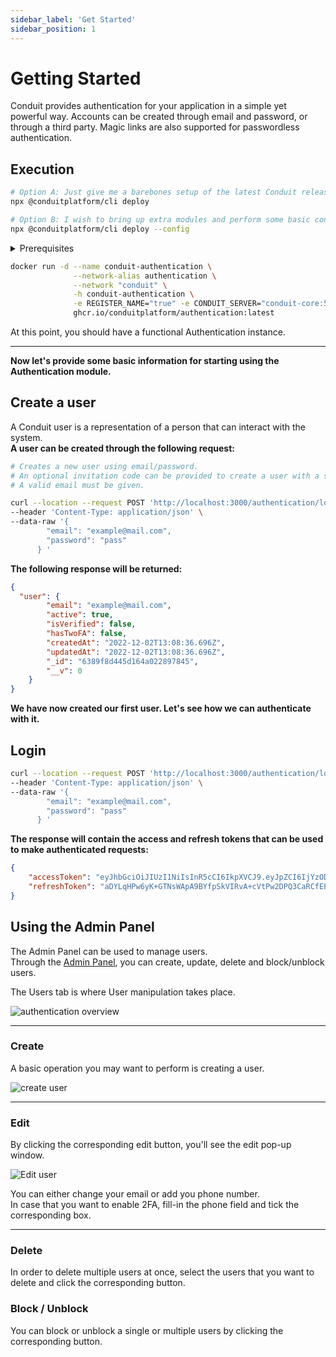 ```yaml
---
sidebar_label: 'Get Started'
sidebar_position: 1
---
```



# Getting Started

Conduit provides authentication for your application in a simple yet powerful way.
Accounts can be created through email and password, or through a third party.
Magic links are also supported for passwordless authentication.

## Execution

<Tabs>
<TabItem value="cli" label="CLI">

``` bash
# Option A: Just give me a barebones setup of the latest Conduit release (includes Authentication)
npx @conduitplatform/cli deploy

# Option B: I wish to bring up extra modules and perform some basic configuration
npx @conduitplatform/cli deploy --config
```
</TabItem>

<TabItem value="docker" label="Docker">
<details><summary>Prerequisites</summary>

``` bash
# Set up the Container Network
docker network create conduit

# Start Redis
docker run -d --name conduit-redis \
              --network-alias redis \
              --network "conduit" \
              -h conduit-redis \
              -p 6379:6379 \
              docker.io/library/redis:latest

# Start Conduit
docker run -d --name conduit-core \
              --network-alias conduit \
              --network "conduit" \
              -h conduit-core \
              -p 55152:55152 -p 3030:3030 -p 3031:3031 \
              -e REDIS_HOST="conduit-redis" -e REDIS_PORT="6379" \
              ghcr.io/conduitplatform/conduit:latest

# Start MongoDB
docker run -d --name conduit-mongo \
              --network-alias mongo \
              --network "conduit" \
              -h conduit-mongo \
              -p 27017:27017 \
              docker.io/library/mongo:latest

# Start Database
docker run -d --name conduit-database \
              --network-alias database \
              --network "conduit" \
              -h conduit-database \
              -e REGISTER_NAME="true" -e CONDUIT_SERVER="conduit-core:55152" \
              -e DB_TYPE="mongodb" \
              -e DB_CONN_URI="mongodb://conduit-mongo:27017" \
              ghcr.io/conduitplatform/database:latest
# Start Router
docker run -d --name conduit-router \
              --network-alias router \
              --network "conduit" \
              -h conduit-router \
              -p 3000:3000 -p 3001:3001 \
              -e REGISTER_NAME="true" -e CONDUIT_SERVER="conduit-core:55152" \
              ghcr.io/conduitplatform/router:latest
```
</details>

``` bash
docker run -d --name conduit-authentication \
              --network-alias authentication \
              --network "conduit" \
              -h conduit-authentication \
              -e REGISTER_NAME="true" -e CONDUIT_SERVER="conduit-core:55152" \
              ghcr.io/conduitplatform/authentication:latest
```
</TabItem>
</Tabs>

At this point, you should have a functional Authentication instance.<br />

-------------------------------------------------

**Now let's provide some basic information for starting using the Authentication module.**

## Create a user

A Conduit user is a representation of a person that can interact with the system.<br />
**A user can be created through the following request:**

``` bash title="Create User Request"
# Creates a new user using email/password.
# An optional invitation code can be provided to create a user with a specific role.
# A valid email must be given.

curl --location --request POST 'http://localhost:3000/authentication/local/new' \
--header 'Content-Type: application/json' \
--data-raw '{
        "email": "example@mail.com",
        "password": "pass"
      } '
```
**The following response will be returned:**
``` json title="Create User Response"
{
  "user": {
        "email": "example@mail.com",
        "active": true,
        "isVerified": false,
        "hasTwoFA": false,
        "createdAt": "2022-12-02T13:08:36.696Z",
        "updatedAt": "2022-12-02T13:08:36.696Z",
        "_id": "6389f8d445d164a022897845",
        "__v": 0
    }
}
```

**We have now created our first user. Let's see how we can authenticate with it.**

## Login

``` bash title="Login Request"
curl --location --request POST 'http://localhost:3000/authentication/local' \
--header 'Content-Type: application/json' \
--data-raw '{
        "email": "example@mail.com",
        "password": "pass"
      } '
```
**The response will contain the access and refresh tokens that can be used to make authenticated requests:**
``` json title="Login Response"
{
    "accessToken": "eyJhbGciOiJIUzI1NiIsInR5cCI6IkpXVCJ9.eyJpZCI6IjYzODlmOGQ0NDVkMTY0YTAyMjg5Nzg0NSIsImF1dGhvcml6ZWQiOnRydWUsInN1ZG8iOnRydWUsImlhdCI6MTY2OTk4Njg0MiwiZXhwIjoxNjczNTg2ODQyfQ.VoSh7QXCFDoGBRYiv9qug3uWm7JX4jwb7-l05qWTVOs",
    "refreshToken": "aDYLqHPw6yK+GTNsWApA9BYfpSkVIRvA+cVtPw2DPQ3CaRCfEPCHo4xCsENHqzdu7e8ZrARwc/P58UyY95yn4Q=="
}
```


## Using the Admin Panel

The Admin Panel can be used to manage users.<br />
Through the [Admin Panel](../../get-started/admin-panel), you can create, update, delete and block/unblock users.<br />

The Users tab is where User manipulation takes place.

![authentication overview](/v0.15/modules/authentication/admin/authentication_overview.png)

-------------------------------------------------


### Create

A basic operation you may want to perform is creating a user.<br />

![create user](/v0.15/modules/authentication/admin/add_user.png)

-------------------------------------------------

### Edit

By clicking the corresponding edit button, you'll see the edit pop-up window.

![Edit user](/v0.15/modules/authentication/admin/edit_user.png)

You can either change your email or add you phone number.<br/>
In case that you want to enable 2FA, fill-in the phone field and tick the corresponding box.<br/>

-------------------------------------------------

### Delete

In order to delete multiple users at once, select the users that you want to delete and click the corresponding button.

### Block / Unblock

You can block or unblock a single or multiple users by clicking the corresponding button.

